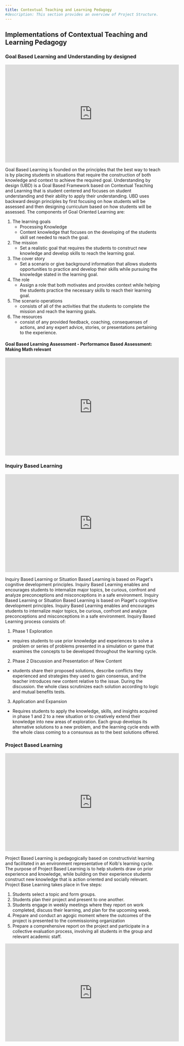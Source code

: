 ```yaml
---
title: Contextual Teaching and Learning Pedagogy
#description: This section provides an overview of Project Structure.
---
```


## Implementations of Contextual Teaching and Learning Pedagogy

### Goal Based Learning and Understanding by designed

<iframe width="560" height="315" src="https://www.youtube-nocookie.com/embed/d8F1SnWaIfE?si=sCfrU7_4L1uJ5ZaY&amp;start=10" title="YouTube video player" frameBorder="0" allow="accelerometer; autoplay; clipboard-write; encrypted-media; gyroscope; picture-in-picture; web-share" referrerPolicy="strict-origin-when-cross-origin" allowFullscreen></iframe>

Goal Based Learning  is founded on the principles that the best way to teach is by placing students in situations that require the 
construction of both knowledge and context to achieve the required goal. Understanding by design (UBD) is a Goal Based Framework 
based on Contextual Teaching and Learning that is student centered and focuses on student understanding and their ability to apply 
their understanding. UBD uses backward design principles by first focusing on how students will be assessed and then designing 
curriculum based on how students will be assessed. The components of Goal Oriented Learning are:

1. The learning goals
    - Processing Knowledge
    - Content knowledge that focuses on the developing of the students skill set needed to reach the goal.
2. The mission
    - Set a realistic goal that requires the students to construct new knowledge and develop skills to reach the learning goal.
3. The cover story
    - Set a scenario or give background information that allows students opportunities to practice and develop their skills while pursuing 
        the knowledge stated in the learning goal.
4. The role
    - Assign a role that both motivates and provides context while helping the students practice the necessary skills to reach their learning goal.
5. The scenario operations
    - consists of all of the activities that the students to complete the mission and reach the learning goals.
6. The resources 
    - consist of any provided feedback, coaching, consequenses of actions, and any expert advice, stories, or presentations pertaining to the experience.

#### Goal Based Learning Assessment - Performamce Based Assessment: Making Math relevant

<iframe width="560" height="315" src="https://www.youtube-nocookie.com/embed/KZomm-1BbYQ?si=8rbEyKmhh-GExLNH" title="YouTube video player" frameBorder="0" allow="accelerometer; autoplay; clipboard-write; encrypted-media; gyroscope; picture-in-picture; web-share" referrerPolicy="strict-origin-when-cross-origin" allowFullscreen></iframe>


### Inquiry Based Learning

<iframe width="560" height="315" src="https://www.youtube-nocookie.com/embed/mAYh4nWUkU0?si=FZrIEdlxu8M_dzd0" title="YouTube video player" frameBorder="0" allow="accelerometer; autoplay; clipboard-write; encrypted-media; gyroscope; picture-in-picture; web-share" referrerPolicy="strict-origin-when-cross-origin" allowFullscreen></iframe>

Inquiry Based Learning  or Situation Based Learning is based on Piaget's cognitive development principles. Inquiry Based Learning enables and encourages students to 
internalize major topics, be curious, confront and analyze preconceptions and misconceptions in a safe environment. Inquiry Based Learning  or Situation Based Learning 
is based on Piaget's cognitive development principles. Inquiry Based Learning enables and encourages students to internalize major topics, be curious, confront and analyze 
preconceptions and misconceptions in a safe environment. Inquiry Based Learning process consists of:
1. Phase 1 Exploration
- requires students to use prior knowledge and experiences to solve a problem or series of problems presented in a simulation or game that examines the concepts to be 
developed throughout the learning cycle.
2. Phase 2 Discussion and Presentation of New Content
- students share their proposed solutions, describe conflicts they experienced and strategies they used to gain consensus, and the teacher introduces new content relative 
to the issue. During the discussion. the whole class scrutinizes each solution according to logic and mutual benefits tests.
3. Application and Expansion
- Requires students to apply the knowledge, skills, and insights acquired in phase 1 and 2 to a new situation or to creatively extend their knowledge into new areas of 
exploration. Each group develops its alternative solutions to a new problem, and the learning cycle ends with the whole class coming to a consunsus as to the best solutions offered. 
 
### Project Based Learning

<iframe width="560" height="315" src="https://www.youtube-nocookie.com/embed/H7LHsL0iB_w?si=R8pK9zeX2ZmrJVrC&amp;start=1" title="YouTube video player" frameborder="0" allow="accelerometer; autoplay; clipboard-write; encrypted-media; gyroscope; picture-in-picture; web-share" referrerpolicy="strict-origin-when-cross-origin" allowFullscreen></iframe>

Project Based Learning is pedagogically based on constructivist learning and facilitated in an environment representative of Kolb's learning cycle. The purpose of Project Based Learning is to help students draw on prior experience and knowledge, while building on their experience students construct new knowledge that is action oriented and socially relevant. Project Base Learning takes place in five steps:
1. Students select a topic and form groups.
2. Students plan their project and present to one another.
3. Students engage in weekly meetings where they report on work completed, discuss their learning, and plan for the upcoming week.
4. Prepare and conduct an agogic moment where the outcomes of the project is presented to the commissioning organization
5. Prepare a comprehensive report on the project and participate in a collective evaluation process, involving all students in the group and relevant academic staff.

<iframe width="560" height="315" src="https://www.youtube-nocookie.com/embed/G3IL0J3XMbA?si=de7tJZO3jdDi1Btp" title="YouTube video player" frameborder="0" allow="accelerometer; autoplay; clipboard-write; encrypted-media; gyroscope; picture-in-picture; web-share" referrerpolicy="strict-origin-when-cross-origin" allowFullscreen></iframe>